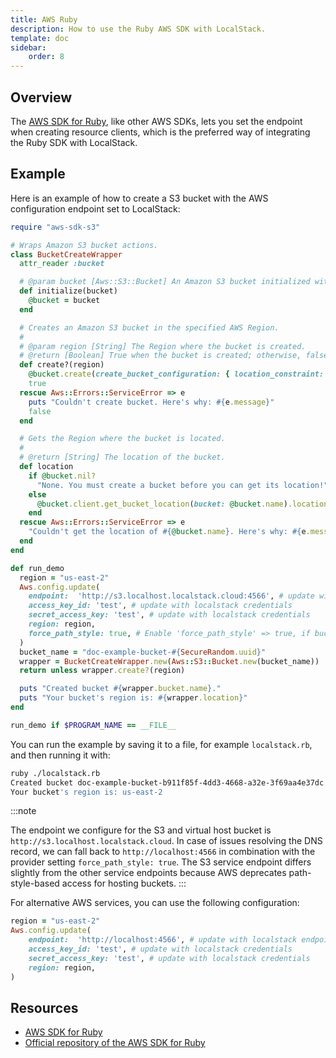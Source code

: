 ```yaml
---
title: AWS Ruby
description: How to use the Ruby AWS SDK with LocalStack.
template: doc
sidebar:
    order: 8
---
```


## Overview

The [AWS SDK for Ruby](https://aws.amazon.com/sdk-for-ruby/), like other AWS SDKs, lets you set the endpoint when creating resource clients, which is the preferred way of integrating the Ruby SDK with LocalStack.

## Example

Here is an example of how to create a S3 bucket with the AWS configuration endpoint set to LocalStack:

```ruby
require "aws-sdk-s3"

# Wraps Amazon S3 bucket actions.
class BucketCreateWrapper
  attr_reader :bucket

  # @param bucket [Aws::S3::Bucket] An Amazon S3 bucket initialized with a name.
  def initialize(bucket)
    @bucket = bucket
  end

  # Creates an Amazon S3 bucket in the specified AWS Region.
  #
  # @param region [String] The Region where the bucket is created.
  # @return [Boolean] True when the bucket is created; otherwise, false.
  def create?(region)
    @bucket.create(create_bucket_configuration: { location_constraint: region })
    true
  rescue Aws::Errors::ServiceError => e
    puts "Couldn't create bucket. Here's why: #{e.message}"
    false
  end

  # Gets the Region where the bucket is located.
  #
  # @return [String] The location of the bucket.
  def location
    if @bucket.nil?
      "None. You must create a bucket before you can get its location!"
    else
      @bucket.client.get_bucket_location(bucket: @bucket.name).location_constraint
    end
  rescue Aws::Errors::ServiceError => e
    "Couldn't get the location of #{@bucket.name}. Here's why: #{e.message}"
  end
end

def run_demo
  region = "us-east-2"
  Aws.config.update(
    endpoint:  'http://s3.localhost.localstack.cloud:4566', # update with localstack endpoint
    access_key_id: 'test', # update with localstack credentials
    secret_access_key: 'test', # update with localstack credentials
    region: region,
    force_path_style: true, # Enable 'force_path_style' => true, if bucket name is non DNS compliant
  )
  bucket_name = "doc-example-bucket-#{SecureRandom.uuid}"
  wrapper = BucketCreateWrapper.new(Aws::S3::Bucket.new(bucket_name))
  return unless wrapper.create?(region)

  puts "Created bucket #{wrapper.bucket.name}."
  puts "Your bucket's region is: #{wrapper.location}"
end

run_demo if $PROGRAM_NAME == __FILE__
```

You can run the example by saving it to a file, for example `localstack.rb`, and then running it with:

```bash
ruby ./localstack.rb
Created bucket doc-example-bucket-b911f85f-4dd3-4668-a32e-3f69aa4e37dc.
Your bucket's region is: us-east-2
```

:::note

The endpoint we configure for the S3 and virtual host bucket is `http://s3.localhost.localstack.cloud`.
In case of issues resolving the DNS record, we can fall back to `http://localhost:4566` in combination with the provider setting `force_path_style: true`.
The S3 service endpoint differs slightly from the other service endpoints because AWS deprecates path-style-based access for hosting buckets.
:::

For alternative AWS services, you can use the following configuration:

```ruby
region = "us-east-2"
Aws.config.update(
    endpoint:  'http://localhost:4566', # update with localstack endpoint
    access_key_id: 'test', # update with localstack credentials
    secret_access_key: 'test', # update with localstack credentials
    region: region,
)
```

## Resources

* [AWS SDK for Ruby](https://aws.amazon.com/sdk-for-ruby/)
* [Official repository of the AWS SDK for Ruby](https://github.com/aws/aws-sdk-ruby)